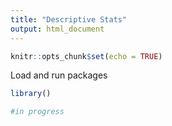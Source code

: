 ```yaml
---
title: "Descriptive Stats"
output: html_document
---
```


```r
knitr::opts_chunk$set(echo = TRUE)
```

Load and run packages
```r
library()
```

```r

#in progress

```

